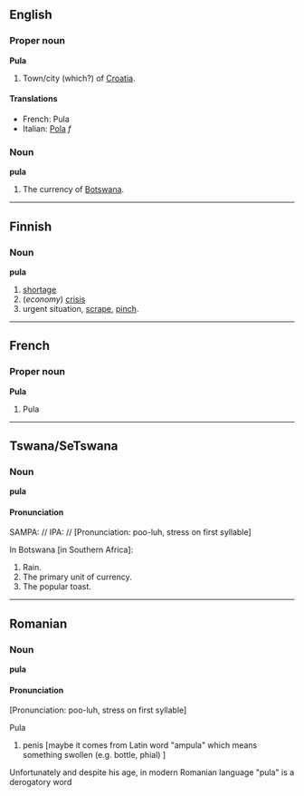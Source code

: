 ==English==
===Proper noun===
'''Pula'''

#Town/city (which?) of [[Croatia]].

====Translations====
*French: Pula
*Italian: [[Pola]] ''f''

===Noun===
'''pula'''

#The currency of [[Botswana]].

----

==Finnish==

===Noun===
'''pula'''

# [[shortage]]
# (''economy'') [[crisis]]
# urgent situation, [[scrape]], [[pinch]].

----

==French==
===Proper noun===
'''Pula'''

#Pula

----
==Tswana/SeTswana==
===Noun===
'''pula'''

====Pronunciation====
SAMPA: //
IPA: //
[Pronunciation: poo-luh, stress on first syllable]

In Botswana [in Southern Africa]:

#Rain.
#The primary unit of currency.
#The popular toast.

----
==Romanian==
===Noun===
'''pula'''

====Pronunciation====

[Pronunciation: poo-luh, stress on first syllable]

Pula
#penis [maybe it comes from Latin word "ampula" which means something swollen (e.g. bottle, phial) ]
Unfortunately and despite his age, in modern Romanian language "pula" is a derogatory word